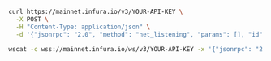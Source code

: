 
<Tabs>
  <TabItem value="cURL">

```bash
curl https://mainnet.infura.io/v3/YOUR-API-KEY \
  -X POST \
  -H "Content-Type: application/json" \
  -d '{"jsonrpc": "2.0", "method": "net_listening", "params": [], "id": 1}'
```

  </TabItem>
  <TabItem value="WSS">

```bash
wscat -c wss://mainnet.infura.io/ws/v3/YOUR-API-KEY -x '{"jsonrpc": "2.0", "method": "net_listening", "params": [], "id": 1}'
```

  </TabItem>
</Tabs>
